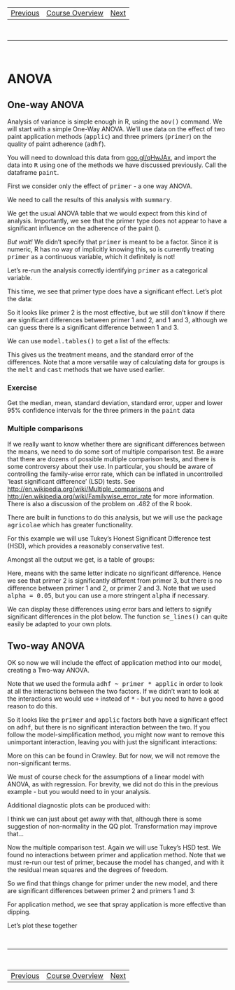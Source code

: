 <html>

<head>
<title>Getting Started with R - ANOVA</title>
<link rel="stylesheet" type="text/css" href="stylesheet.css">

</head>

<body>

<table align="center" width="80%">
<tr>
<td class="next"><a href="regression.html">Previous</a></td>
<td class="next"><a href="index.html">Course Overview</a></td>
<td class="next"><a href="writing_functions.html">Next</a></td>
</tr>
</table>

<br><hr class="ex1"><br>

# ANOVA 

## One-way ANOVA 

Analysis of variance is simple enough in R, using the <tt>aov()</tt> command. We will start with a simple One-Way ANOVA. We'll use data on the effect of two paint application methods (<tt>applic</tt>) and three primers (<tt>primer</tt>) on the quality of paint adherence (<tt>adhf</tt>).

You will need to download this data from <a href="goo.gl/qHwJAx">goo.gl/qHwJAx</a>, and import the data into <tt>R</tt> using one of the methods we have discussed previously. Call the dataframe <tt>paint</tt>.

<!--begin.rcode,tidy=FALSE,echo=-1
paint <- read.table(
     "paint.csv",
     header = T,
     sep = ","
     )

paint
end.rcode-->


First we consider only the effect of <tt>primer</tt> - a one way ANOVA.

<!--begin.rcode, tidy=FALSE
model <- aov(
     adhf ~ primer,
     data = paint
     )
end.rcode-->

We need to call the results of this analysis with <tt>summary</tt>.

<!--begin.rcode, tidy=FALSE
summary(model)
end.rcode-->

We get the usual ANOVA table that we would expect from this kind of analysis. Importantly, we see that the primer type does not appear to have a significant influence on the adherence of the paint (<!--rinline paste("",round(summary(model)[[1]]$Pr[1],2),sep="=")-->).

*But wait!* We didn't specify that <tt>primer</tt> is meant to be a factor. Since it is numeric, R has no way of implicitly knowing this, so is currently treating <tt>primer</tt> as a continuous variable, which it definitely is not!

Let's re-run the analysis correctly identifying <tt>primer</tt> as a categorical variable.

<!--begin.rcode, tidy=FALSE

paint$primer <- factor(paint$primer)

str(paint)

model <- aov(
     adhf ~ primer,
     data = paint
     )

summary(model)
end.rcode-->

This time, we see that primer type does have a significant effect. Let's plot the data:


<!--begin.rcode,"ANOVA1",tidy=FALSE
boxplot(
     split(
          paint$adhf,
          paint$primer
          )
     )
end.rcode-->

So it looks like primer 2 is the most effective, but we still don't know if there are significant differences between primer 1 and 2, and 1 and 3, although we can guess there is a significant difference between 1 and 3.

We can use <tt>model.tables()</tt> to get a list of the effects:

<!--begin.rcode, tidy=FALSE
model.tables(
     x = model,
     type="mean",
     se = TRUE
     )
end.rcode-->

This gives us the treatment means, and the standard error of the differences. Note that a more versatile way of calculating data for groups is the <tt>melt</tt> and <tt>cast</tt> methods that we have used earlier.

<div class="ex">

### Exercise 

Get the median, mean, standard deviation, standard error, upper and lower 95% confidence intervals for the three primers in the <tt>paint</tt> data

<!--begin.rcode,echo=FALSE

se <- function(x) {
     
     sd(x)/sqrt(length(x))
     
     }

uci95 <- function(x) {
     
     mean(x) + qt(0.975,df = length(x)-1) * sd(x) / sqrt(length(x))

}

lci95 <- function(x) {
     
     mean(x) - qt(0.975,df = length(x)-1) * sd(x) / sqrt(length(x))

}

end.rcode-->


<!--begin.rcode,echo=FALSE,eval=FALSE,tidy=FALSE

require(reshape)

paint_m <- melt(
     paint,
     id = 2:3
     )

cast(
     paint_m,
     primer ~ variable,
     c(mean,median,sd,se,lci95,uci95)
     )

end.rcode-->

</div>

### Multiple comparisons 

If we really want to know whether there are significant differences between the means, we need to do some sort of multiple comparison test. Be aware that there are dozens of possible multiple comparison tests, and there is some controversy about their use. In particular, you should be aware of controlling the family-wise error rate, which can be inflated in uncontrolled 'least significant difference' (LSD) tests. See <a href="http://en.wikipedia.org/wiki/Multiple_comparisons">http://en.wikipedia.org/wiki/Multiple_comparisons</a> and <a href="http://en.wikipedia.org/wiki/Familywise_error_rate">http://en.wikipedia.org/wiki/Familywise_error_rate</a> for more information. There is also a discussion of the problem on .482 of the R book.

There are built in functions to do this analysis, but we will use the package <tt>agricolae</tt> which has greater functionality.

For this example we will use Tukey's Honest Significant Difference test (HSD), which provides a reasonably conservative test.

<!--begin.rcode,tidy=FALSE

require(agricolae)

# Note that here we have to specify the response (y) and the treatment (trt) of
# interest, in adittion to the mean residual mean squares and residual degree of
# freedom. These are taken from the summary(model) table.
#
#

HSD_primer <- HSD.test(
     y = paint$adhf,
     trt = paint$primer,
     MSerror = 0.4091,
     DFerror = 15,
     alpha = 0.05
     )

# Note that it is possible to automate the extraction of these values from the
# model object. And this is worth doing if you are running a lot of multiple
# comparison tests.
#
#
# Here is some code I have written to do just that. The if statements deal with
# the cases in which you have a nested experimental structure.
#
#

ms_w <- function(x) {
     
     if ("Within" %in% names(x)) {
          
          y <- summary(x$Within)[[1]][[3]]
          tail(y,1)
          
          }    else  {
               
               y <- summary(x)[[1]][[3]]
               tail(y,1)     
               
               }
     }

df_w <- function(x) {
     
     if ("Within" %in% names(x)) {
          
          x$Within$df.residual  
          
          
          }    else  {
               
               x$df.residual
               
               }
     }
#
# Check these against the output from the model:
#

ms_w(model)
df_w(model)
#
# And the test again with the automated functions
#
HSD_primer <-  HSD.test(
     y = paint$adhf,
     trt = paint$primer,
     MSerror = ms_w(model),
     DFerror = df_w(model),
     alpha = 0.05
     )

HSD_primer
end.rcode-->

Amongst all the output we get, is a table of groups:

<!--begin.rcode
HSD_primer$groups
end.rcode-->

Here, means with the same letter indicate no significant difference. Hence we see that primer 2 is significantly different from primer 3, but there is no difference between primer 1 and 2, or primer 2 and 3. Note that we used <tt>alpha = 0.05</tt>, but you can use a more stringent <tt>alpha</tt> if necessary.

We can display these differences using error bars and letters to signify significant differences in the plot below. The function <tt>se_lines()</tt> can quite easily be adapted to your own plots.

<!--begin.rcode,"ANOVA2",tidy=FALSE,

require(reshape)

paint_m <- melt(
     paint,
     id = 2:3
     )

paint_c <- cast(
     paint_m,
     primer ~ variable,
     c(mean,se,lci95,uci95)
     )

paint_plot <- barplot(
     paint_c$adhf_mean,
     ylab = "Adhesion factor",
     xlab = "Primer",
     ylim = c(0,7),
     space = 0.1,
     names = paint_c$primer
     )
#
#
#
# Specify function to take four arguments: 
#
# x is the dataframe from which the  summary data comes, in our case, a cast
# object. This object must contain a mean and se column
#
# y is the name of the plot - we  need to give the plot an object name due to
# vagaries of the barplot function - by naming it as an object, we can place
# labels and error bars more precisely.
#
# Hline is the length of horizontal lines used in error bars. It is also used to
# specify the position of the significance letter. MCT is the name of the
#
# Multiple comparison test object output from agricolae - this will be an
# HSD.test or LSD.test object.
#
#
#

se_lines <- function(x,y,Hline,MCT) {

#
#
# Run a loop for the same number of times as we have levels of treatment
# factors
#
#
     
for (i in 1:length(x[,1])) {
     
#
#
# Find the mean and se columns using grep
#
#
     
     x_mean <- x[,grep("mean",names(x))]
     x_se <- x[,grep("se",names(x))]

#
#     
# Create error bars
#
#     
  lines(
    c(y[i],y[i]),
    c(x_mean[i]+(x_se[i]),x_mean[i]-(x_se[i]))
  )
  
  lines(
    c(y[i]-Hline,y[i]+Hline),
    c(x_mean[i]+(x_se[i]),x_mean[i]+(x_se[i]))
  )
  
  lines(
    c(y[i]-Hline,y[i]+Hline),
    c(x_mean[i]-(x_se[i]),x_mean[i]-(x_se[i]))
    )

#
#
# Add significance letters above the error bars.
#    
# Get the correct order for the significance labels from the agricolae test
# object. This step is required, because the output from agricolae test
# objects are ordered by effect size, not by the initial order of factors
# specified in the input dataframe.
#
#
#
     sig_labels <- sapply(x[,1], function(z) {
          
          MCT$groups$M[grep(z,MCT$groups$trt)]
          
          }
          
          )
     
  text(
       y = x_mean[i] + x_se[i] + 5 * Hline,
       x = y[i],
       labels = sig_labels[i],
       cex = 1
  )
  
  }

}

#
#
# Run the final code:
#
#

se_lines(
     paint_c,
     paint_plot,
     0.1,
     HSD_primer
     )
end.rcode-->

## Two-way ANOVA 

OK so now we will include the effect of application method into our model, creating a Two-way ANOVA.

<!--begin.rcode, tidy=FALSE
model1 <- aov(
     formula = adhf ~ primer * applic,
     data = paint
     )
end.rcode-->

Note that we used the formula <tt>adhf ~ primer * applic</tt> in order to look at all the interactions between the two factors. If we didn't want to look at the interactions we would use <tt>+</tt> instead of <tt>*</tt> - but you need to have a good reason to do this.

<!--begin.rcode, tidy=FALSE
summary(model1)
end.rcode-->

So it looks like the <tt>primer</tt> and <tt>applic</tt> factors both have a significant effect on <tt>adhf</tt>, but there is no significant interaction between the two. If you follow the model-simplification method, you might now want to remove this unimportant interaction, leaving you with just the significant interactions:

<!--begin.rcode, tidy=FALSE
model2 <- update(model1,~.-primer:applic)
summary(model2)
end.rcode-->

More on this can be found in Crawley. But for now, we will not remove the non-significant terms.

We must of course check for the assumptions of a linear model with ANOVA, as with regression. For brevity, we did not do this in the previous example - but you would need to in your analysis.

<!--begin.rcode,"ANOVA3",tidy=FALSE,fig.height=25
par(mfrow=c(4,1))
plot(model1)
par(mfrow=c(1,1))
end.rcode-->

Additional diagnostic plots can be produced with:

<!--begin.rcode,"ANOVA4",tidy=FALSE,fig.height=25
par(mfrow=c(4,1))
qqnorm(resid(model1))
qqline(resid(model1))
hist(resid(model1))
plot(density(resid(model1)))
plot(fitted(model1),resid(model1))
par(mfrow=c(1,1))
end.rcode-->

I think we can just about get away with that, although there is some suggestion of non-normality in the QQ plot. Transformation may improve that...

Now the multiple comparison test. Again we will use Tukey's HSD test. We found no interactions between primer and application method. Note that we must re-run our test of primer, because the model has changed, and with it the residual mean squares and the degrees of freedom.

<!--begin.rcode,tidy=FALSE,fig.height=25

HSD_primer <-  HSD.test(
     y = paint$adhf,
     trt = paint$primer,
     MSerror = ms_w(model1),
     DFerror = df_w(model1),
     alpha = 0.05
     )

HSD_primer

HSD_applic <-  HSD.test(
     y = paint$adhf,
     trt = paint$applic,
     MSerror = ms_w(model1),
     DFerror = df_w(model1),
     alpha = 0.05
     )

HSD_applic
end.rcode-->

So we find that things change for primer under the new model, and there are significant differences between primer 2 and primers 1 and 3:

<!--begin.rcode,tidy=FALSE
HSD_primer$groups
end.rcode-->

For application method, we see that spray application is more effective than dipping.

<!--begin.rcode,tidy=FALSE
HSD_applic$groups
end.rcode-->

Let's plot these together

<!--begin.rcode,"ANOVA5",tidy=FALSE,fig.height=12

par(mfrow=c(2,1))

paint_plot <- barplot(
     paint_c$adhf_mean,
     ylab = "Adhesion factor",
     xlab = "Primer",
     ylim = c(0,7),
     space = 0.1,
     names = paint_c$primer
     )

se_lines(
     paint_c,
     paint_plot,
     0.1,
     HSD_primer
     )

paint_c2 <- cast(
     paint_m,
     applic ~ variable,
     c(mean,se)
     )

paint_plot <- barplot(
     paint_c2$adhf_mean,
     ylab = "Adhesion factor",
     xlab = "Application method",
     ylim = c(0,7),
     space = 0.1,
     names = paint_c2$applic
     )
se_lines(
     paint_c2,
     paint_plot,
     0.1,
     HSD_applic
     )

par(mfrow=c(1,1))
end.rcode-->



<br><hr class="ex1"><br>

<table align="center" width="80%">
<tr>
<td class="next"><a href="regression.html">Previous</a></td>
<td class="next"><a href="index.html">Course Overview</a></td>
<td class="next"><a href="writing_functions.html">Next</a></td>
</tr>
</table>

</body>

</html>

